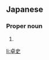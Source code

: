 ==Japanese==
{{ja-kanjitab|たか|し}}

===Proper noun===
{{ja-pos|proper|たかし}}

# {{given name|male|lang=ja|sort=たかし}}

[[li:卓史]]